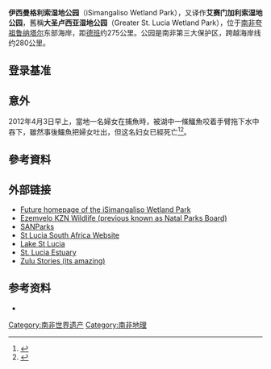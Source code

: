 {{世界遗产概要表
|site_img = Image:GreaterStLucia.jpg
|site_img_capt = 
|site_img_width = 275px
|zh_name = 伊西曼格利索濕地公園
|en_name = iSimangaliso Wetland Park
|fr_name = Parc de la zone humide d’iSimangaliso
|country = {{ZAF}}
|Region = 非洲
|area = 239,566ha
|criterion_n = (7),(9),(10)
|rg_year = 1999年
|ex_rg_year =
|iucn =
|remarks = 
|ID = 914
|map_img =
|map_img_width = 275px
}}
{{Infobox protected area
| name = 伊西曼格利索濕地公園
| iucn_category = II
| photo = 
| photo_alt = 
| photo_caption =
| photo_width = 
| map = South Africa
| map_alt = 
| map_caption = 在南非的位置
| map_width = 
| location = [[夸祖鲁纳塔尔|夸祖鲁纳塔尔]]
| nearest_city = [[德班|德班]]
| embedded1 =
| lat_d = 28 | lat_m = 0 | lat_s = 0 | lat_NS = S
| long_d = 32 | long_m = 30 | long_s = 0 | long_EW = E
| coords_ref =
| region = 
| area = 3,280 km²
| established = 1895年
| visitation_num = 
| visitation_year = 
| governing_body = 圣卢西亚管理局
| world_heritage_site = 
| url = 
}}

'''伊西曼格利索湿地公园'''（iSimangaliso Wetland Park），又译作'''艾赛门加利索湿地公园'''，舊稱'''大圣卢西亚湿地公园'''（Greater St. Lucia Wetland Park），位于[[南非|南非]][[夸祖鲁纳塔尔|夸祖鲁纳塔尔]]东部海岸，距[[德班|德班]]约275公里。公园是南非第三大保护区，跨越海岸线约280公里。

==登录基准==
{{世界遗产基准|7|9|10}}

==意外==
2012年4月3日早上，當地一名婦女在捕魚時，被湖中一條鱷魚咬着手臂拖下水中吞下，雖然事後鱷魚把婦女吐出，但这名妇女已經死亡<ref>{{cite news |url=http://www.sowetanlive.co.za/news/2012/04/03/crocodile-kills-woman |title=Crocodile kills woman |trans_title=鱷魚殺死婦女 |language=en |date=2012-04-03 |accessdate=2012-04-04 |archive-date=2017-02-02 |archive-url=https://web.archive.org/web/20170202023234/http://www.sowetanlive.co.za/news/2012/04/03/crocodile-kills-woman }}</ref><ref>{{cite news |url=http://www.appledaily.com.tw/realtimenews/article/international/20120404/117137/1 |title=湖邊捉魚變鱷魚點心　女子屍體被吐出 |language=zh-hant |date=2012-04-04 |accessdate=2012-04-04 |archive-date=2017-02-02 |archive-url=https://web.archive.org/web/20170202034033/http://www.appledaily.com.tw/realtimenews/article/international/20120404/117137/1 }}</ref>。

== 參考資料 ==
{{reflist}}

==外部链接==
{{commons category|ISimangaliso Wetland Park}}
* [http://www.isimangaliso.com Future homepage of the iSimangaliso Wetland Park] {{Wayback|url=http://www.isimangaliso.com/ |date=20121103203443 }}
* [http://www.kznwildlife.com/ Ezemvelo KZN Wildlife (previous known as Natal Parks Board)] {{Wayback|url=http://www.kznwildlife.com/ |date=20141215074119 }}
* [http://www.sanparks.org/ SANParks] {{Wayback|url=http://www.sanparks.org/ |date=20070101202429 }}
* [https://web.archive.org/web/20070820212648/http://stluciasouthafrica.co.za/ St Lucia South Africa Website]
* [https://web.archive.org/web/20070405062915/http://www.lakestlucia.com/ Lake St Lucia]
* [http://www.stlucia.org.za St. Lucia Estuary] {{Wayback|url=http://www.stlucia.org.za/ |date=20200918144153 }}
* [https://web.archive.org/web/20161116150452/http://www.isimangaliso.co.za/ Zulu Stories (its amazing)]

==参考资料==
*{{cite web |url=http://earthobservatory.nasa.gov/Newsroom/NewImages/images.php3?img_id=16722 |title=St. Lucia Estuary, South Africa |publisher=美国太空总署地球观测站 |accessdate=2006-05-19 |deadurl=yes |archiveurl=https://web.archive.org/web/20061001000656/http://earthobservatory.nasa.gov/Newsroom/NewImages/images.php3?img_id=16722 |archivedate=2006-10-01 }}

{{南非世界遗产}}

{{DEFAULTSORT:D}}
[[Category:南非世界遗产|Category:南非世界遗产]]
[[Category:南非地理|Category:南非地理]]